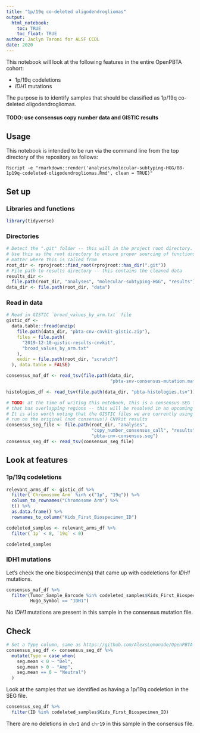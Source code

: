 ```yaml
---
title: "1p/19q co-deleted oligodendrogliomas"
output: 
  html_notebook:
    toc: TRUE
    toc_float: TRUE
author: Jaclyn Taroni for ALSF CCDL
date: 2020
---
```


This notebook will look at the following features in the entire OpenPBTA cohort:

* 1p/19q codeletions
* _IDH1_ mutations

The purpose is to identify samples that should be classified as 1p/19q co-deleted oligodendrogliomas.

#### TODO: use consensus copy number data and GISTIC results

## Usage

This notebook is intended to be run via the command line from the top directory
of the repository as follows:

```
Rscript -e "rmarkdown::render('analyses/molecular-subtyping-HGG/08-1p19q-codeleted-oligodendrogliomas.Rmd', clean = TRUE)"
```

## Set up

### Libraries and functions

```r
library(tidyverse)
```

### Directories

```r
# Detect the ".git" folder -- this will in the project root directory.
# Use this as the root directory to ensure proper sourcing of functions no
# matter where this is called from
root_dir <- rprojroot::find_root(rprojroot::has_dir(".git"))
# File path to results directory -- this contains the cleaned data
results_dir <-
  file.path(root_dir, "analyses", "molecular-subtyping-HGG", "results")
data_dir <- file.path(root_dir, "data")
```

### Read in data

```r
# Read in GISTIC `broad_values_by_arm.txt` file
gistic_df <-
  data.table::fread(unzip(
    file.path(data_dir, "pbta-cnv-cnvkit-gistic.zip"),
    files = file.path(
      "2019-12-10-gistic-results-cnvkit",
      "broad_values_by_arm.txt"
    ),
    exdir = file.path(root_dir, "scratch")
  ), data.table = FALSE)
```

```r
consensus_maf_df <- read_tsv(file.path(data_dir, 
                                       "pbta-snv-consensus-mutation.maf.tsv.gz"))
```

```r
histologies_df <- read_tsv(file.path(data_dir, "pbta-histologies.tsv"))
```

```r
# TODO: at the time of writing this notebook, this is a consensus SEG file
# that has overlapping regions -- this will be resolved in an upcoming PR.
# It is also worth noting that the GISTIC files we are currently using were
# run on the original (not consensus!) CNVkit results
consensus_seg_file <- file.path(root_dir, "analyses", 
                                "copy_number_consensus_call", "results", 
                                "pbta-cnv-consensus.seg")
consensus_seg_df <- read_tsv(consensus_seg_file)
```

## Look at features

### 1p/19q codeletions

```r
relevant_arms_df <- gistic_df %>%
  filter(`Chromosome Arm` %in% c("1p", "19q")) %>%
  column_to_rownames("Chromosome Arm") %>%
  t() %>%
  as.data.frame() %>%
  rownames_to_column("Kids_First_Biospecimen_ID")
```

```r
codeleted_samples <- relevant_arms_df %>%
  filter(`1p` < 0, `19q` < 0)

codeleted_samples
```

### IDH1 mutations

Let's check the one biospecimen(s) that came up with codeletions for _IDH1_ mutations.

```r
consensus_maf_df %>%
  filter(Tumor_Sample_Barcode %in% codeleted_samples$Kids_First_Biospecimen_ID,
         Hugo_Symbol == "IDH1")
```

No _IDH1_ mutations are present in this sample in the consensus mutation file.

## Check 

```r
# Set a Type column, same as https://github.com/AlexsLemonade/OpenPBTA-analysis/blob/fa214291713575be7fd20c92374b268870f4173f/analyses/cnv-chrom-plot/gistic_plot.Rmd#L182
consensus_seg_df <- consensus_seg_df %>%
  mutate(Type = case_when(
    seg.mean < 0 ~ "Del",
    seg.mean > 0 ~ "Amp",
    seg.mean == 0 ~ "Neutral")
  )
```

Look at the samples that we identified as having a 1p/19q codeletion in the SEG file.

```r
consensus_seg_df %>%
  filter(ID %in% codeleted_samples$Kids_First_Biospecimen_ID)
```

There are no deletions in `chr1` and `chr19` in this sample in the consensus file.
